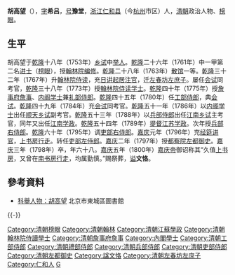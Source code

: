 '''胡高望'''（{{bd|1730年||1798年|catIdx=H胡}}），[[表字|字]]'''希吕'''，[[号|号]]'''豫堂'''，[[浙江|浙江]][[仁和县|仁和县]]（今[[杭州|杭州]]市区）人，[[清朝|清朝]]政治人物、[[榜眼|榜眼]]。

==生平==
胡高望于[[乾隆|乾隆]]十八年（1753年）[[乡试|乡试]]中[[举人|举人]]。[[乾隆|乾隆]]二十六年（1761年）中一甲第二名[[进士|进士]]（[[榜眼|榜眼]]），授[[翰林院编修|翰林院编修]]。[[乾隆|乾隆]]二十八年（1763年）[[散馆|散馆]]一等。[[乾隆|乾隆]]三十二年（1767年）升[[翰林院侍读|翰林院侍读]]，充[[日讲起居注官|日讲起居注官]]，迁[[左春坊|左春坊]][[左庶子|左庶子]]。屡任[[会试|会试]]同考官，[[乾隆|乾隆]]三十八年（1773年）授[[翰林院侍读学士|翰林院侍读学士]]。[[乾隆|乾隆]]四十年（1775年）授[[詹事府|詹事府]][[詹事|詹事]]、[[内阁学士|内阁学士]]兼[[礼部侍郎|礼部侍郎]]。[[乾隆|乾隆]]四十五年（1780年）任[[工部侍郎|工部侍郎]]，典[[会试|会试]]。[[乾隆|乾隆]]四十九年（1784年）充[[会试|会试]]同考官。[[乾隆|乾隆]]五十一年（1786年）以[[内阁学士|内阁学士]]出任[[顺天|顺天]][[乡试|乡试]]副考官。[[乾隆|乾隆]]五十三年（1788年）以[[兵部侍郎|兵部侍郎]]出任[[江南|江南]][[乡试|乡试]]主考官，同年又出任[[江南|江南]][[学政|学政]]。[[乾隆|乾隆]]五十四年（1789年）[[提督|提督]][[江苏|江苏]][[学政|学政]]。次年授[[兵部右侍郎|兵部右侍郎]]。[[乾隆|乾隆]]六十年（1795年）调[[吏部右侍郎|吏部右侍郎]]。[[嘉庆|嘉庆]]元年（1796年）充[[经筵讲官|经筵讲官]]，[[上书房|上书房]][[行走|行走]]。转任[[吏部左侍郎|吏部左侍郎]]。[[嘉庆|嘉庆]]二年（1797年）授[[都察院|都察院]][[左都御史|左都御史]]。[[嘉庆|嘉庆]]三年（1798年）卒，年六十八。[[嘉庆|嘉庆]]五年（1800年）[[嘉庆帝|嘉庆帝]]御诏称其“久值[[上书房|上书房]]，又曾在[[南书房|南书房]][[行走|行走]]，均属勤慎。”赐祭葬，[[谥|谥]]'''文恪'''。

==參考資料==
*[http://www.bjdclib.com/subdb/exam/examperson/200908/t20090819_22668.html 科舉人物：胡高望] 北京市東城區圖書館

{{-}}
{{乾隆二十六年辛巳恩科殿試金榜}}
{{DEFAULTSORT:Hu胡}}

[[Category:清朝榜眼|Category:清朝榜眼]]
[[Category:清朝翰林|Category:清朝翰林]]
[[Category:清朝江蘇學政|Category:清朝江蘇學政]]
[[Category:清朝翰林院侍讀學士|Category:清朝翰林院侍讀學士]]
[[Category:清朝詹事府詹事|Category:清朝詹事府詹事]]
[[Category:內閣學士|Category:內閣學士]]
[[Category:清朝工部侍郎|Category:清朝工部侍郎]]
[[Category:清朝禮部侍郎|Category:清朝禮部侍郎]]
[[Category:清朝兵部侍郎|Category:清朝兵部侍郎]]
[[Category:清朝吏部侍郎|Category:清朝吏部侍郎]]
[[Category:清朝左都御史|Category:清朝左都御史]]
[[Category:諡文恪|Category:諡文恪]]
[[Category:清朝左春坊左庶子|Category:清朝左春坊左庶子]]
[[Category:仁和人|Category:仁和人]]
[[Category:胡姓|G]]